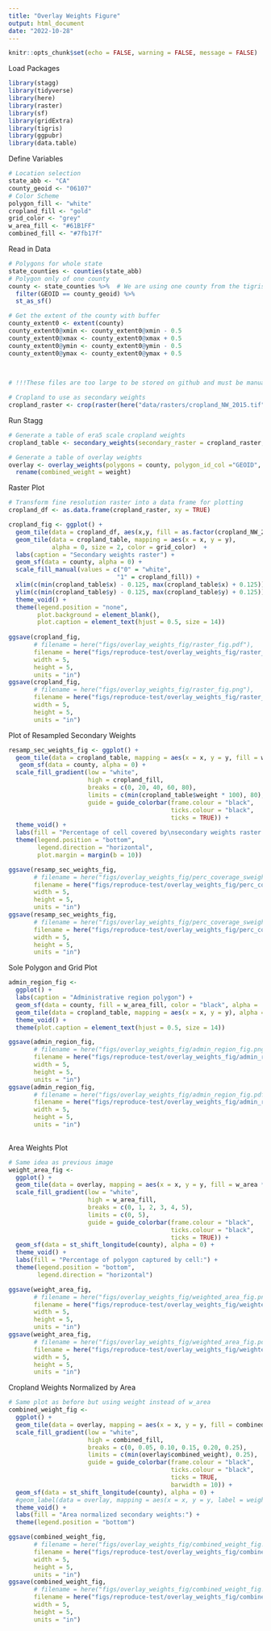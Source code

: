 ```yaml
---
title: "Overlay Weights Figure"
output: html_document
date: "2022-10-28"
---
```


```r
knitr::opts_chunk$set(echo = FALSE, warning = FALSE, message = FALSE)
```

Load Packages
```r
library(stagg)
library(tidyverse)
library(here)
library(raster)
library(sf)
library(gridExtra)
library(tigris)
library(ggpubr)
library(data.table)
```


Define Variables
```r
# Location selection
state_abb <- "CA"
county_geoid <- "06107"
# Color Scheme
polygon_fill <- "white"
cropland_fill <- "gold"
grid_color <- "grey"
w_area_fill <- "#61B1FF"
combined_fill <- "#7fb17f"
```


Read in Data
```r
# Polygons for whole state
state_counties <- counties(state_abb)
# Polygon only of one county
county <- state_counties %>%  # We are using one county from the tigris package
  filter(GEOID == county_geoid) %>% 
  st_as_sf() 

# Get the extent of the county with buffer
county_extent0 <- extent(county)
county_extent0@xmin <- county_extent0@xmin - 0.5
county_extent0@xmax <- county_extent0@xmax + 0.5
county_extent0@ymin <- county_extent0@ymin - 0.5
county_extent0@ymax <- county_extent0@ymax + 0.5
 

 
# !!!These files are too large to be stored on github and must be manually copied to your directory's data folder!!!

# Cropland to use as secondary weights
cropland_raster <- crop(raster(here("data/rasters/cropland_NW_2015.tif")), county_extent0)
```


Run Stagg
```r
# Generate a table of era5 scale cropland weights
cropland_table <- secondary_weights(secondary_raster = cropland_raster, extent = county_extent0) 

# Generate a table of overlay weights
overlay <- overlay_weights(polygons = county, polygon_id_col ="GEOID", secondary_weights = cropland_table) %>% 
  rename(combined_weight = weight)
```

Raster Plot
```r
# Transform fine resolution raster into a data frame for plotting
cropland_df <- as.data.frame(cropland_raster, xy = TRUE)

cropland_fig <- ggplot() +
  geom_tile(data = cropland_df, aes(x,y, fill = as.factor(cropland_NW_2015))) +
  geom_tile(data = cropland_table, mapping = aes(x = x, y = y), 
            alpha = 0, size = 2, color = grid_color)  +
  labs(caption = "Secondary weights raster") +
  geom_sf(data = county, alpha = 0) +
  scale_fill_manual(values = c("0" = "white",
                              "1" = cropland_fill)) +
  xlim(c(min(cropland_table$x) - 0.125, max(cropland_table$x) + 0.125)) +
  ylim(c(min(cropland_table$y) - 0.125, max(cropland_table$y) + 0.125)) +
  theme_void() +       
  theme(legend.position = "none",
        plot.background = element_blank(),
        plot.caption = element_text(hjust = 0.5, size = 14))
  
ggsave(cropland_fig,
       # filename = here("figs/overlay_weights_fig/raster_fig.pdf"),
       filename = here("figs/reproduce-test/overlay_weights_fig/raster_fig.pdf"),
       width = 5,
       height = 5,
       units = "in")
ggsave(cropland_fig,
       # filename = here("figs/overlay_weights_fig/raster_fig.png"),
       filename = here("figs/reproduce-test/overlay_weights_fig/raster_fig.png"),
       width = 5,
       height = 5,
       units = "in")
```

Plot of Resampled Secondary Weights
```r
resamp_sec_weights_fig <- ggplot() +
  geom_tile(data = cropland_table, mapping = aes(x = x, y = y, fill = weight * 100), size = 2, color = grid_color) +
   geom_sf(data = county, alpha = 0) +
  scale_fill_gradient(low = "white",
                      high = cropland_fill,
                      breaks = c(0, 20, 40, 60, 80),
                      limits = c(min(cropland_table$weight * 100), 80),
                      guide = guide_colorbar(frame.colour = "black",
                                             ticks.colour = "black",
                                             ticks = TRUE)) +
  theme_void() +
  labs(fill = "Percentage of cell covered by\nsecondary weights raster:") +
  theme(legend.position = "bottom",
        legend.direction = "horizontal",
        plot.margin = margin(b = 10))

ggsave(resamp_sec_weights_fig,
       # filename = here("figs/overlay_weights_fig/perc_coverage_sweight.png"),
       filename = here("figs/reproduce-test/overlay_weights_fig/perc_coverage_sweight.png"),
       width = 5,
       height = 5,
       units = "in")
ggsave(resamp_sec_weights_fig,
       # filename = here("figs/overlay_weights_fig/perc_coverage_sweight.pdf"),
       filename = here("figs/reproduce-test/overlay_weights_fig/perc_coverage_sweight.pdf"),
       width = 5,
       height = 5,
       units = "in")
```

Sole Polygon and Grid Plot
```r
admin_region_fig <- 
  ggplot() +
  labs(caption = "Administrative region polygon") +
  geom_sf(data = county, fill = w_area_fill, color = "black", alpha = .6) +
  geom_tile(data = cropland_table, mapping = aes(x = x, y = y), alpha = 0, size = 2, color = grid_color) +
  theme_void() +
  theme(plot.caption = element_text(hjust = 0.5, size = 14))

ggsave(admin_region_fig,
       # filename = here("figs/overlay_weights_fig/admin_region_fig.png"),
       filename = here("figs/reproduce-test/overlay_weights_fig/admin_region_fig.png"),
       width = 5,
       height = 5,
       units = "in")
ggsave(admin_region_fig,
       # filename = here("figs/overlay_weights_fig/admin_region_fig.pdf"),
       filename = here("figs/reproduce-test/overlay_weights_fig/admin_region_fig.pdf"),
       width = 5,
       height = 5,
       units = "in")
  
```


Area Weights Plot
```r
# Same idea as previous image
weight_area_fig <-
  ggplot() +
  geom_tile(data = overlay, mapping = aes(x = x, y = y, fill = w_area * 100), size = 2, color = grid_color) +
  scale_fill_gradient(low = "white",
                      high = w_area_fill,
                      breaks = c(0, 1, 2, 3, 4, 5),
                      limits = c(0, 5),
                      guide = guide_colorbar(frame.colour = "black",
                                             ticks.colour = "black",
                                             ticks = TRUE)) +
  geom_sf(data = st_shift_longitude(county), alpha = 0) +
  theme_void() +
  labs(fill = "Percentage of polygon captured by cell:") +
  theme(legend.position = "bottom",
        legend.direction = "horizontal")

ggsave(weight_area_fig,
       # filename = here("figs/overlay_weights_fig/weighted_area_fig.png"),
       filename = here("figs/reproduce-test/overlay_weights_fig/weighted_area_fig.png"),
       width = 5,
       height = 5,
       units = "in")
ggsave(weight_area_fig,
       # filename = here("figs/overlay_weights_fig/weighted_area_fig.pdf"),
       filename = here("figs/reproduce-test/overlay_weights_fig/weighted_area_fig.pdf"),
       width = 5,
       height = 5,
       units = "in")
```

Cropland Weights Normalized by Area
```r
# Same plot as before but using weight instead of w_area
combined_weight_fig <- 
  ggplot() +
  geom_tile(data = overlay, mapping = aes(x = x, y = y, fill = combined_weight), size = 2, color = grid_color) +
  scale_fill_gradient(low = "white",
                      high = combined_fill,
                      breaks = c(0, 0.05, 0.10, 0.15, 0.20, 0.25),
                      limits = c(min(overlay$combined_weight), 0.25),
                      guide = guide_colorbar(frame.colour = "black",
                                             ticks.colour = "black",
                                             ticks = TRUE,
                                             barwidth = 10)) +
  geom_sf(data = st_shift_longitude(county), alpha = 0) +
  #geom_label(data = overlay, mapping = aes(x = x, y = y, label = weight)) +
  theme_void() +
  labs(fill = "Area normalized secondary weights:") +
  theme(legend.position = "bottom")

ggsave(combined_weight_fig,
       # filename = here("figs/overlay_weights_fig/combined_weight_fig.png"),
       filename = here("figs/reproduce-test/overlay_weights_fig/combined_weight_fig.png"),
       width = 5,
       height = 5,
       units = "in")
ggsave(combined_weight_fig,
       # filename = here("figs/overlay_weights_fig/combined_weight_fig.pdf"),
       filename = here("figs/reproduce-test/overlay_weights_fig/combined_weight_fig.pdf"),
       width = 5,
       height = 5,
       units = "in")
```

